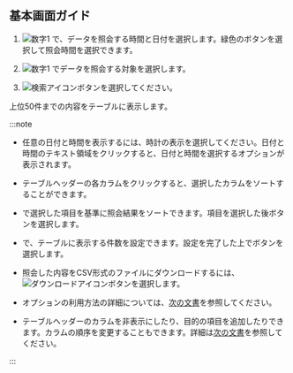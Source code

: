 ## 基本画面ガイド

<InDoc product='postgresql,mysql,cubird,db2,sapase'><ProdImg img='db-database-sql-stat.png' desc='SQL統計' /></InDoc>

<InDoc product='oracle,oracle-v1,oracle-pro'><ImgLang img='db-database-sql-stat-oracle-pro.png' desc='SQL統計' /></InDoc>

<InDoc product='altibase'><ImgLang img='db-database-sql-stat-altibase.png' desc='SQL統計' /></InDoc>

<InDoc product='mssql,mssql-v1'><ImgLang img='db-database-sql-stat-mssql.png' desc='SQL統計' /></InDoc>

<InDoc product='tibero'><ImgLang img='db-database-sql-stat-tibero.png' desc='SQL統計' /></InDoc>

<InDoc product='cubrid'><ImgLang img='db-database-sql-stat-cubrid.png' desc='SQL統計' /></InDoc>

1. ![数字1](/img/number-01.png) <Cmdname sid="time" className="uitext" />で、データを照会する時間と日付を選択します。緑色のボタンを選択して照会時間を選択できます。

2. ![数字1](/img/number-01.png) <Cmdname sid="instance" className="uitext" />でデータを照会する対象を選択します。

3. ![検索アイコン](/img/ico-btn-search.png)ボタンを選択してください。

上位50件までの内容をテーブルに表示します。

:::note

- 任意の日付と時間を表示するには、時計の表示を選択してください。日付と時間のテキスト領域をクリックすると、日付と時間を選択するオプションが表示されます。

- テーブルヘッダーの各カラムをクリックすると、選択したカラムをソートすることができます。

- <Cmdname sid="TTL07772" className="uitext" />で選択した項目を基準に照会結果をソートできます。項目を選択した後<LinkImage img="ico-btn-search.png" className="ico" />ボタンを選択します。

- <Cmdname sid="TTL07773" className="uitext" />で、テーブルに表示する件数を設定できます。設定を完了した上で<LinkImage img="ico-btn-search.png" className="ico" />ボタンを選択します。

- 照会した内容をCSV形式のファイルにダウンロードするには、![ダウンロードアイコン](/img/ico-download.svg)ボタンを選択します。

- <Cmdname sid="time" className="uitext" />オプションの利用方法の詳細については、[次の文書](usage-ui#timeselector)を参照してください。

<InDoc product="oracle-pro">

- テーブルヘッダーのカラムを非表示にしたり、目的の項目を追加したりできます。カラムの順序を変更することもできます。詳細は[次の文書](usage-ui#change-column)を参照してください。

</InDoc>

:::

